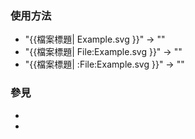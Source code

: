 {{Documentation subpage}}

=== 使用方法 ===

* "<nowiki>{{檔案標題| Example.svg }}</nowiki>" → "<code>{{檔案標題| Example.svg }}</code>"
* "<nowiki>{{檔案標題| File:Example.svg }}</nowiki>" → "<code>{{檔案標題| File:Example.svg }}</code>"
* "<nowiki>{{檔案標題| :File:Example.svg }}</nowiki>" → "<code>{{檔案標題| :File:Example.svg }}</code>"

=== 參見 ===
* {{tl|Transclude}}
* {{tl|Linked}}
<includeonly>{{basepage subpage|
<!-- CATEGORIES HERE, THANKS -->
[[Category:维基百科元模板]]
}}</includeonly>